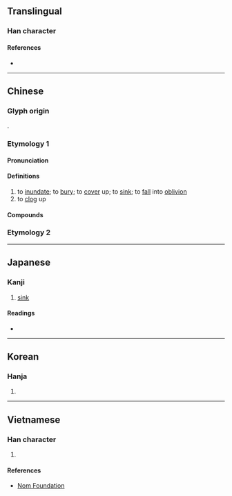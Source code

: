 {{character info}}
{{character info|0x2F909}}

==Translingual==

===Han character===
{{Han char|rn=85|rad=水|as=09|sn=12|four=31114|canj=EMWG|ids=⿰氵垔}}

====References====
* {{Han ref|kx=0638.150|dkj=17873|dj=1045.070|hdz=31671.040|uh=6E6E|ud=28270|bh=B4F3|bd=46323}}

----

==Chinese==
{{zh-forms}}

===Glyph origin===
{{Han etym}}
{{Han compound|土|垔|ls=psc|c1=s|c2=p|t1=earth}}.

===Etymology 1===

====Pronunciation====
{{zh-pron
|m=湮
|m-s=
|c=jan1
|c-t=
|g=
|h=pfs=
|j=
|mb=
|md=
|mn=
|mn-t=
|w=
|x=
|mc=2+1
|oc=y
|ma=
|cat=v
}}

====Definitions====
{{zh-hanzi}}

# to [[inundate]]; to [[bury]]; to [[cover]] up; to [[sink]]; to [[fall]] into [[oblivion]]
# to [[clog]] up

====Compounds====
{{zh-der|年湮代遠|湮鬱|湮沒|湮阨|湮沒無聞|湮滅|湮沉}}

===Etymology 2===
{{zh-see|洇|v}}

----

==Japanese==

===Kanji===
{{ja-kanji|grade=|rs=水09}}

# [[sink]]

====Readings====
* {{ja-readings
|goon=いん, えん
|kanon=いん, えん
|kanyoon=いん
|kun=しず-む, ふさ-ぐ}}

----

==Korean==

===Hanja===
{{ko-hanja|hangeul=인|eumhun=}}

# {{rfdef|ko|sort=水09}}

----

==Vietnamese==

===Han character===
{{vi-hantu|rs=水09|yên}}

# {{rfdef|vi|sort=水09}}

====References====
* [http://nomfoundation.org/common/nom_details.php?codepoint=6e6e Nom Foundation]